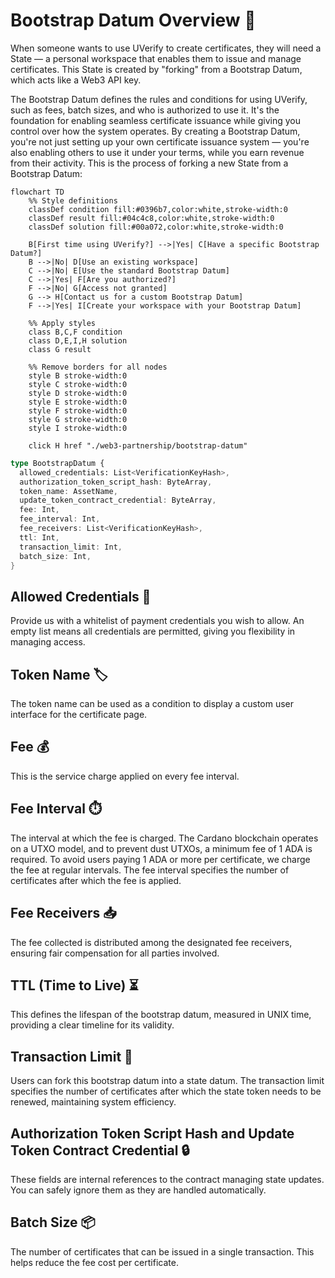 # Bootstrap Datum Overview 🚀

When someone wants to use UVerify to create certificates, they will need a State — a personal workspace that enables them to issue and manage certificates. This State is created by "forking" from a Bootstrap Datum, which acts like a Web3 API key.

The Bootstrap Datum defines the rules and conditions for using UVerify, such as fees, batch sizes, and who is authorized to use it. It's the foundation for enabling seamless certificate issuance while giving you control over how the system operates.
By creating a Bootstrap Datum, you're not just setting up your own certificate issuance system — you're also enabling others to use it under your terms, while you earn revenue from their activity.
This is the process of forking a new State from a Bootstrap Datum:

```mermaid
flowchart TD
    %% Style definitions
    classDef condition fill:#0396b7,color:white,stroke-width:0
    classDef result fill:#04c4c8,color:white,stroke-width:0
    classDef solution fill:#00a072,color:white,stroke-width:0

    B[First time using UVerify?] -->|Yes| C[Have a specific Bootstrap Datum?]
    B -->|No| D[Use an existing workspace]
    C -->|No| E[Use the standard Bootstrap Datum]
    C -->|Yes| F[Are you authorized?]
    F -->|No| G[Access not granted]
    G --> H[Contact us for a custom Bootstrap Datum]
    F -->|Yes| I[Create your workspace with your Bootstrap Datum]

    %% Apply styles
    class B,C,F condition
    class D,E,I,H solution
    class G result

    %% Remove borders for all nodes
    style B stroke-width:0
    style C stroke-width:0
    style D stroke-width:0
    style E stroke-width:0
    style F stroke-width:0
    style G stroke-width:0
    style I stroke-width:0

    click H href "./web3-partnership/bootstrap-datum"
```

```rust
type BootstrapDatum {
  allowed_credentials: List<VerificationKeyHash>,
  authorization_token_script_hash: ByteArray,
  token_name: AssetName,
  update_token_contract_credential: ByteArray,
  fee: Int,
  fee_interval: Int,
  fee_receivers: List<VerificationKeyHash>,
  ttl: Int,
  transaction_limit: Int,
  batch_size: Int,
}
```

## Allowed Credentials 🔑

Provide us with a whitelist of payment credentials you wish to allow. An empty list means all credentials are permitted, giving you flexibility in managing access.

## Token Name 🏷️

The token name can be used as a condition to display a custom user interface for the certificate page.

## Fee 💰

This is the service charge applied on every fee interval.

## Fee Interval ⏱️

The interval at which the fee is charged. The Cardano blockchain operates on a UTXO model, and to prevent dust UTXOs, a minimum fee of 1 ADA is required. To avoid users paying 1 ADA or more per certificate, we charge the fee at regular intervals. The fee interval specifies the number of certificates after which the fee is applied.

## Fee Receivers 📥

The fee collected is distributed among the designated fee receivers, ensuring fair compensation for all parties involved.

## TTL (Time to Live) ⏳

This defines the lifespan of the bootstrap datum, measured in UNIX time, providing a clear timeline for its validity.

## Transaction Limit 🔄

Users can fork this bootstrap datum into a state datum. The transaction limit specifies the number of certificates after which the state token needs to be renewed, maintaining system efficiency.

## Authorization Token Script Hash and Update Token Contract Credential 🔒

These fields are internal references to the contract managing state updates. You can safely ignore them as they are handled automatically.

## Batch Size 📦

The number of certificates that can be issued in a single transaction. This helps reduce the fee cost per certificate.
